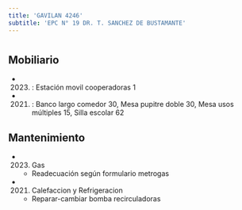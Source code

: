 ```yaml
---
title: 'GAVILAN 4246'
subtitle: 'EPC N° 19 DR. T. SANCHEZ DE BUSTAMANTE'
---
```


#


## Mobiliario

*  (2023) : Estación movil cooperadoras 1 

*  (2021) : Banco largo comedor 30, Mesa pupitre doble 30, Mesa usos múltiples 15, Silla escolar 62 





## Mantenimiento

*  (2023) Gas 
    + Readecuación según formulario metrogas

*  (2021) Calefaccion y Refrigeracion 
    + Reparar-cambiar bomba recirculadoras



